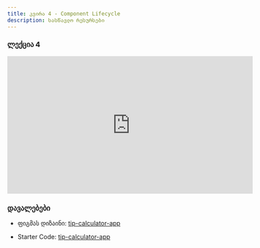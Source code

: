 ```yaml
---
title: კვირა 4 - Component Lifecycle
description: სასწავლო რესურსები
---
```


### ლექცია 4
<iframe width="560" height="315"  src="https://www.youtube.com/watch?v=OM6ORAnCZxU&ab_channel=BitCamp" title="YouTube video player" frameborder="0" allow="accelerometer; autoplay; clipboard-write; encrypted-media; gyroscope; picture-in-picture; web-share" allowfullscreen></iframe>


### დავალებები

- ფიგმას დიზაინი: [tip-calculator-app](https://www.figma.com/file/CELgSjSm9RGfClpFBWm7kp/tip-calculator-app?type=design&node-id=0-1&mode=design)

- Starter Code: [tip-calculator-app](/zip-files/tip-calculator-app.zip)